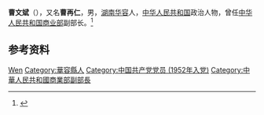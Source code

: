 '''曹文斌'''（{{bd|1933年||2006年|}}），又名'''曹再仁'''，男，[[湖南|湖南]][[华容县|华容]]人，[[中华人民共和国|中华人民共和国]]政治人物，曾任[[中华人民共和国商业部|中华人民共和国商业部]]副部长。<ref>{{cite book|title=中囯人名大辞典·当代人物卷|author=廖盖隆等编|year=1990|publisher=上海辞书出版社|location=上海|page=}}</ref>

== 参考资料 ==
{{reflist}}

{{中国人物小作品}}

{{Authority control}}
{{DEFAULTSORT:Cao曹}}
[[Category:曹姓|Wen]]
[[Category:華容縣人|Category:華容縣人]]
[[Category:中国共产党党员_(1952年入党)|Category:中国共产党党员 (1952年入党)]]
[[Category:中華人民共和國商業部副部長|Category:中華人民共和國商業部副部長]]